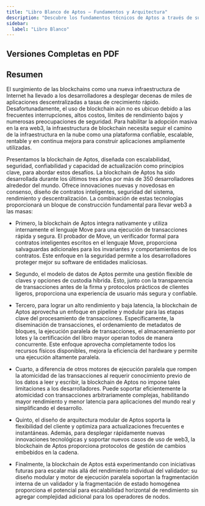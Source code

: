 ```yaml
---
title: "Libro Blanco de Aptos – Fundamentos y Arquitectura"
description: "Descubre los fundamentos técnicos de Aptos a través de su libro blanco oficial. Arquitectura blockchain, consenso, seguridad y innovaciones clave explicadas."
sidebar:
  label: "Libro Blanco"
---
```



## Versiones Completas en PDF

<CardGrid>
  <LinkCard href="https://aptosfoundation.org/whitepaper/aptos-whitepaper_en.pdf" title="🇺🇸 English (en-US) ↗" description="Libro Blanco Original de Aptos en PDF en Inglés" target="_blank" />

  <LinkCard href="https://aptosfoundation.org/whitepaper/aptos-whitepaper_ko.pdf" title="🇰🇷 한국어 Korean (ko-KR) ↗" description="Libro Blanco de Aptos en PDF traducido al Coreano" target="_blank" />

  <LinkCard href="https://aptosfoundation.org/whitepaper/aptos-whitepaper_ja.pdf" title="🇯🇵 日本語 Japanese (ja-JP) ↗" description="Libro Blanco de Aptos en PDF traducido al Japonés" target="_blank" />

  <LinkCard href="https://aptosfoundation.org/whitepaper/aptos-whitepaper_es.pdf" title="🇪🇸 Español Spanish (es-ES) ↗" description="Libro Blanco de Aptos en PDF traducido al Español" target="_blank" />
</CardGrid>

## Resumen

El surgimiento de las blockchains como una nueva infraestructura de Internet ha llevado a los desarrolladores a desplegar decenas de miles de aplicaciones descentralizadas a tasas de crecimiento rápido.
Desafortunadamente, el uso de blockchain aún no es ubicuo debido a las frecuentes interrupciones, altos costos, límites de rendimiento bajos y numerosas preocupaciones de seguridad. Para habilitar la adopción masiva en la era web3, la infraestructura de blockchain necesita seguir el camino de la infraestructura en la nube como una plataforma confiable, escalable, rentable y en continua mejora para construir aplicaciones ampliamente utilizadas.

Presentamos la blockchain de Aptos, diseñada con escalabilidad, seguridad, confiabilidad y capacidad de actualización como principios clave, para abordar estos desafíos. La blockchain de Aptos ha sido desarrollada durante los últimos tres años por más de 350 desarrolladores alrededor del mundo. Ofrece innovaciones nuevas y novedosas en consenso, diseño de contratos inteligentes, seguridad del sistema, rendimiento y descentralización. La combinación de estas tecnologías proporcionará un bloque de construcción fundamental para llevar web3 a las masas:

- Primero, la blockchain de Aptos integra nativamente y utiliza internamente el lenguaje Move para una ejecución de transacciones rápida y segura. El probador de Move, un verificador formal para contratos inteligentes escritos en el lenguaje Move, proporciona salvaguardas adicionales para los invariantes y comportamientos de los contratos. Este enfoque en la seguridad permite a los desarrolladores proteger mejor su software de entidades maliciosas.

- Segundo, el modelo de datos de Aptos permite una gestión flexible de claves y opciones de custodia híbrida. Esto, junto con la transparencia de transacciones antes de la firma y protocolos prácticos de clientes ligeros, proporciona una experiencia de usuario más segura y confiable.

- Tercero, para lograr un alto rendimiento y baja latencia, la blockchain de Aptos aprovecha un enfoque en pipeline y modular para las etapas clave del procesamiento de transacciones. Específicamente, la diseminación de transacciones, el ordenamiento de metadatos de bloques, la ejecución paralela de transacciones, el almacenamiento por lotes y la certificación del libro mayor operan todos de manera concurrente. Este enfoque aprovecha completamente todos los recursos físicos disponibles, mejora la eficiencia del hardware y permite una ejecución altamente paralela.

- Cuarto, a diferencia de otros motores de ejecución paralela que rompen la atomicidad de las transacciones al requerir conocimiento previo de los datos a leer y escribir, la blockchain de Aptos no impone tales limitaciones a los desarrolladores. Puede soportar eficientemente la atomicidad con transacciones arbitrariamente complejas, habilitando mayor rendimiento y menor latencia para aplicaciones del mundo real y simplificando el desarrollo.

- Quinto, el diseño de arquitectura modular de Aptos soporta la flexibilidad del cliente y optimiza para actualizaciones frecuentes e instantáneas. Además, para desplegar rápidamente nuevas innovaciones tecnológicas y soportar nuevos casos de uso de web3, la blockchain de Aptos proporciona protocolos de gestión de cambios embebidos en la cadena.

- Finalmente, la blockchain de Aptos está experimentando con iniciativas futuras para escalar más allá del rendimiento individual del validador: su diseño modular y motor de ejecución paralela soportan la fragmentación interna de un validador y la fragmentación de estado homogénea proporciona el potencial para escalabilidad horizontal de rendimiento sin agregar complejidad adicional para los operadores de nodos.
